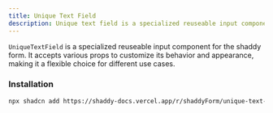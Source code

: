 ```yaml
---
title: Unique Text Field
description: Unique text field is a specialized reuseable input component for shaddy form responsible for collecting unique user input.
---
```


`UniqueTextField` is a specialized reuseable input component for the shaddy form. It accepts various props to customize its behavior and appearance, making it a flexible choice for different use cases.

<ComponentPreview name="unique-text-field-example"/>

### Installation
```bash
npx shadcn add https://shaddy-docs.vercel.app/r/shaddyForm/unique-text-field.json
```

